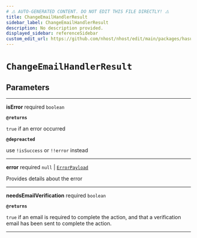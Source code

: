 ```yaml
---
# ⚠️ AUTO-GENERATED CONTENT. DO NOT EDIT THIS FILE DIRECTLY! ⚠️
title: ChangeEmailHandlerResult
sidebar_label: ChangeEmailHandlerResult
description: No description provided.
displayed_sidebar: referenceSidebar
custom_edit_url: https://github.com/nhost/nhost/edit/main/packages/hasura-auth-js/src/core/promises/changeEmail.ts#L7
---
```


# `ChangeEmailHandlerResult`

## Parameters

---

**<span className="parameter-name">isError</span>** <span className="optional-status">required</span> `boolean`

**`@returns`**

`true` if an error occurred

**`@depreacted`**

use `!isSuccess` or `!!error` instead

---

**<span className="parameter-name">error</span>** <span className="optional-status">required</span> `null` | [`ErrorPayload`](/reference/docgen/javascript/auth/types/error-payload)

Provides details about the error

---

**<span className="parameter-name">needsEmailVerification</span>** <span className="optional-status">required</span> `boolean`

**`@returns`**

`true` if an email is required to complete the action, and that a verification email has been sent to complete the action.

---
